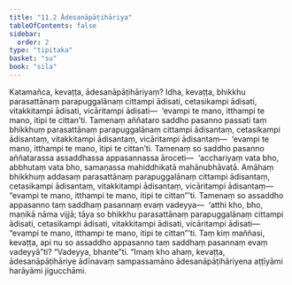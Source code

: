 ```yaml
---
title: "11.2 Ādesanāpāṭihāriya"
tableOfContents: false
sidebar:
  order: 2
type: "tipitaka"
basket: "su"
book: "sila"
---
```



<DynamicBreadcrumb />

<Division number="485" book="sila">

<Paragraph number="836" book="sila">
Katamañca, kevaṭṭa, ādesanāpāṭihāriyaṃ? Idha, kevaṭṭa, bhikkhu parasattānaṃ parapuggalānaṃ cittampi ādisati, cetasikampi ādisati, vitakkitampi ādisati, vicāritampi ādisati—  ‘evampi te mano, itthampi te mano, itipi te cittan’ti.
</Paragraph>

<Paragraph number="837" book="sila">
Tamenaṃ aññataro saddho pasanno passati taṃ bhikkhuṃ parasattānaṃ parapuggalānaṃ cittampi ādisantaṃ, cetasikampi ādisantaṃ, vitakkitampi ādisantaṃ, vicāritampi ādisantaṃ—  ‘evampi te mano, itthampi te mano, itipi te cittan’ti. Tamenaṃ so saddho pasanno aññatarassa assaddhassa appasannassa āroceti—  ‘acchariyaṃ vata bho, abbhutaṃ vata bho, samaṇassa mahiddhikatā mahānubhāvatā. Amāhaṃ bhikkhuṃ addasaṃ parasattānaṃ parapuggalānaṃ cittampi ādisantaṃ, cetasikampi ādisantaṃ, vitakkitampi ādisantaṃ, vicāritampi ādisantaṃ—  “evampi te mano, itthampi te mano, itipi te cittan”’ti.
</Paragraph>

<Paragraph number="838" book="sila">
Tamenaṃ so assaddho appasanno taṃ saddhaṃ pasannaṃ evaṃ vadeyya—  ‘atthi kho, bho, maṇikā nāma vijjā; tāya so bhikkhu parasattānaṃ parapuggalānaṃ cittampi ādisati, cetasikampi ādisati, vitakkitampi ādisati, vicāritampi ādisati—  “evampi te mano, itthampi te mano, itipi te cittan”’ti.
</Paragraph>

<Paragraph number="839" book="sila">
Taṃ kiṃ maññasi, kevaṭṭa, api nu so assaddho appasanno taṃ saddhaṃ pasannaṃ evaṃ vadeyyā”ti? “Vadeyya, bhante”ti. “Imaṃ kho ahaṃ, kevaṭṭa, ādesanāpāṭihāriye ādīnavaṃ sampassamāno ādesanāpāṭihāriyena aṭṭīyāmi harāyāmi jigucchāmi.
</Paragraph>
</Division>
